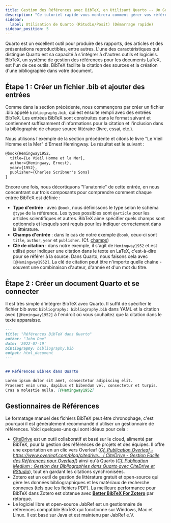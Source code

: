```yaml
---
title: Gestion des Références avec BibTeX, en Utilisant Quarto -- Un Guide Rapide  
description: "Ce tutoriel rapide vous montrera comment gérer vos références en utilisant BibTeX. BibTeX est un logiciel de gestion des références qui vous permet de stocker et organiser vos références dans un format simple et facile à utiliser."  
sidebar:  
  label: Utilisation de Quarto (RStudio/Posit) (Démarrage rapide)  
sidebar_position: 5  
---
```



Quarto est un excellent outil pour produire des rapports, des articles et des présentations reproductibles, entre autres. L'une des caractéristiques qui distingue Quarto est sa capacité à s'intégrer à d'autres outils et logiciels. BibTeX, un système de gestion des références pour les documents LaTeX, est l'un de ces outils. BibTeX facilite la citation des sources et la création d'une bibliographie dans votre document.

<CiteDrive />

## Étape 1 : Créer un fichier .bib et ajouter des entrées

Comme dans la section précédente, nous commençons par créer un fichier .bib appelé `bibliography.bib`, qui est ensuite rempli avec des entrées BibTeX.
Les entrées BibTeX sont construites dans le format suivant et contiennent suffisamment d'informations pour la citation et l'inclusion dans la bibliographie de chaque source littéraire (livre, essai, etc.).

Nous utilisons l'exemple de la section précédente et citons le livre "Le Vieil Homme et la Mer" d'Ernest Hemingway. Le résultat est le suivant :

```latex
@book{Hemingway1952,
  title={Le Vieil Homme et la Mer},
  author={Hemingway, Ernest},
  year={1952},
  publisher={Charles Scribner's Sons}
}
```

Encore une fois, nous décortiquons "l'anatomie" de cette entrée, en nous concentrant sur trois composants pour comprendre comment chaque entrée BibTeX est définie :

* **Type d'entrée** : avec `@book`, nous définissons le type selon le schéma `@type` de la référence. Les types possibles sont `@article` pour les articles scientifiques et autres. BibTeX aime spécifier quels champs sont optionnels et lesquels sont requis pour les indiquer correctement dans la littérature.
* **Champs d'entrée** : dans le cas de notre exemple `@book`, ceux-ci sont `title`, `author`, `year` et `publisher`. (Cf. [champs](./fields))
* **Clé de citation** : dans notre exemple, il s'agit de `Hemingway1952` et est utilisé pour indiquer une citation dans le texte en LaTeX, c'est-à-dire pour se référer à la source. Dans Quarto, nous faisons cela avec `[@Hemingway1952]`. La clé de citation peut être n'importe quelle chaîne - souvent une combinaison d'auteur, d'année et d'un mot du titre.

## Étape 2 : Créer un document Quarto et se connecter

Il est très simple d'intégrer BibTeX avec Quarto. Il suffit de spécifier le fichier bib avec `bibliography: bibliography.bib` dans YAML et la citation avec `[@Hemingway1952]` à l'endroit où vous souhaitez que la citation dans le texte apparaisse.

```md
---
title: "Références BibTeX dans Quarto"
author: "John Doe"
date: '2022-07-19'
bibliography: bibliography.bib
output: html_document
---


## Références BibTeX dans Quarto

Lorem ipsum dolor sit amet, consectetur adipiscing elit.
Praesent enim urna, dapibus et bibendum vel, consectetur et turpis.
Cras a molestie nulla. [@Hemingway1952]


```

## Gestionnaires de Références

Le formatage manuel des fichiers BibTeX peut être chronophage, c'est pourquoi il est généralement recommandé d'utiliser un gestionnaire de références. Voici quelques-uns qui sont idéaux pour cela :

* [CiteDrive](https://www.citedrive.com/) est un outil collaboratif et basé sur le cloud, alimenté par BibTeX, pour la gestion des références de projets et des équipes. Il offre une exportation en un clic vers Overleaf ([*Cf. Publication Overleaf - https://www.overleaf.com/blog/citedrive... | CiteDrive - Gestion Facile des Références pour Overleaf*](https://www.overleaf.com/blog/citedrive-easy-reference-management-for-overleaf)) ainsi qu'à Quarto ([*Cf. Publication Medium : Gestion des Bibliographies dans Quarto avec CiteDrive et RStudio*](https://citedrive.medium.com/bibliography-management-in-r-markdown-with-citedrive-and-rstudio-2585699dd619)), tout en gardant les citations synchronisées.
* Zotero est un outil de gestion de littérature gratuit et open-source qui gère les données bibliographiques et les matériaux de recherche connexes (tels que les fichiers PDF). La meilleure performance pour BibTeX dans Zotero est obtenue avec **[Better BibTeX For Zotero](https://retorque.re/zotero-better-bibtex/)** par retorque.
* Le logiciel libre et open-source JabRef est un gestionnaire de références compatible BibTeX qui fonctionne sur Windows, Mac et Linux. Il est basé sur Java et est maintenu par JabRef e.V.
